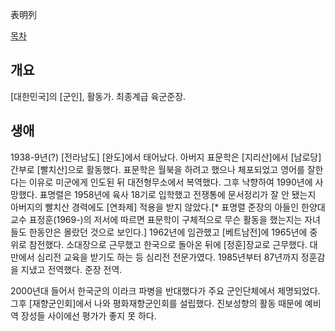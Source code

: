 表明列

[[목차]]

== 개요 ==
[대한민국]의 [군인], 활동가. 최종계급 육군준장.

== 생애 ==
1938-9년(?) [전라남도] [완도]에서 태어났다. 아버지 표문학은 [지리산]에서 [남로당] 간부로 [빨치산]으로 활동했다. 표문학은 월북을 하려고 했으나 체포되었고 영어를 잘한다는 이유로 미군에게 인도된 뒤 대전형무소에서 복역했다. 그후 낙향하여 1990년에 사망했다. 표명렬은 1958년에 육사 18기로 입학했고 전쟁통에 문서정리가 잘 안 됐는지 아버지의 빨치산 경력에도 [연좌제] 적용을 받지 않았다.[* 표명렬 준장의 아들인 한양대 교수 표정훈(1969-)의 저서에 따르면 표문학이 구체적으로 무슨 활동을 했는지는 자녀들도 한동안은 몰랐던 것으로 보인다.] 1962년에 임관했고 [베트남전]에 1965년에 중위로 참전했다. 소대장으로 근무했고 한국으로 돌아온 뒤에 [정훈]장교로 근무했다. 대만에서 심리전 교육을 받기도 하는 등 심리전 전문가였다. 1985년부터 87년까지 정훈감을 지냈고 전역했다. 준장 전역.

2000년대 들어서 한국군의 이라크 파병을 반대했다가 주요 군인단체에서 제명되었다. 그후 [재향군인회]에서 나와 평화재향군인회를 설립했다. 진보성향의 활동 때문에 예비역 장성들 사이에선 평가가 좋지 못 하다.
